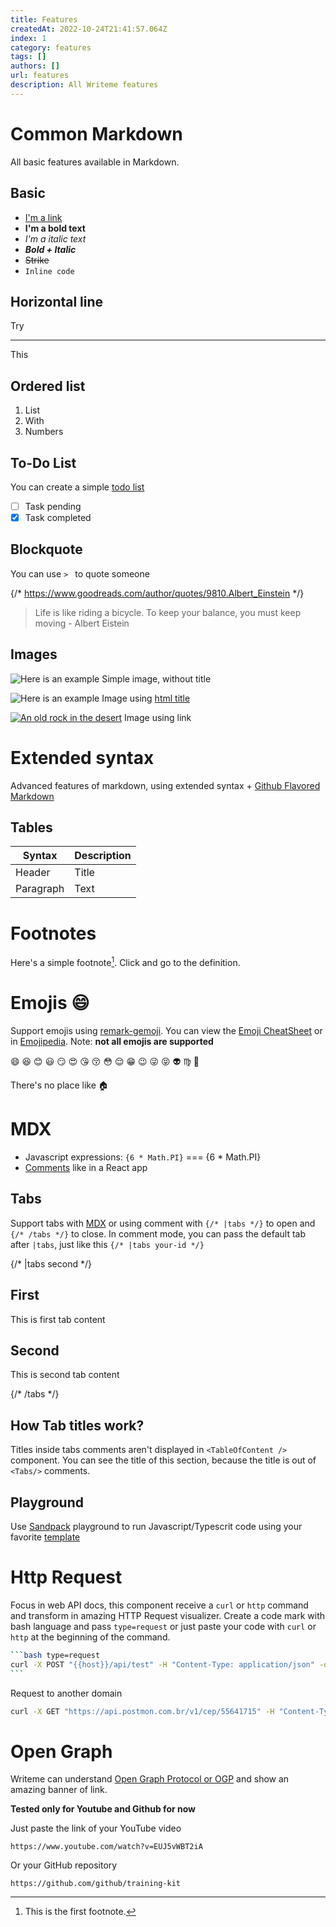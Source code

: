 ```yaml
---
title: Features
createdAt: 2022-10-24T21:41:57.064Z
index: 1
category: features
tags: []
authors: []
url: features
description: All Writeme features
---
```


<TableOfContent />

# Common Markdown

All basic features available in Markdown.

## Basic

- [I'm a link](https://github.com/g4rcez "My repository")
- **I'm a bold text**
- _I'm a italic text_
- **_Bold + Italic_**
- ~~Strike~~
- `Inline code`

## Horizontal line

Try

---

This

## Ordered list

1. List
2. With
3. Numbers

## To-Do List

You can create a simple [todo list](https://en.wikipedia.org/wiki/Wikipedia:To-do_list#:~:text=This%20is%20an%20information%20page.&text=It%20may%20reflect%20varying%20levels,%7B%7BTo%20do%7D%7D%20template. "Wikipedia link for to-do list")

- [ ] Task pending
- [x] Task completed

## Blockquote

You can use `> ` to quote someone

{/* https://www.goodreads.com/author/quotes/9810.Albert_Einstein */}

> Life is like riding a bicycle. To keep your balance, you must keep moving - Albert Eistein

## Images

![Here is an example](https://via.placeholder.com/150)
Simple image, without title

![Here is an example](https://via.placeholder.com/150)
Image using [html title](https://www.w3schools.com/tags/tag_title.asp)

[![An old rock in the desert](https://via.placeholder.com/150 "Shiprock, New Mexico by Beau Rogers")](https://via.placeholder.com/)
Image using link

# Extended syntax

Advanced features of markdown, using extended syntax + [Github Flavored Markdown](https://github.github.com/gfm/ "GFM Spec")

## Tables

| Syntax      | Description |
| ----------- | ----------- |
| Header      | Title       |
| Paragraph   | Text        |

# Footnotes

Here's a simple footnote[^1]. Click and go to the definition.

[^1]: This is the first footnote.

# Emojis :smile:

Support emojis using [remark-gemoji](https://github.com/remarkjs/remark-gemoji). You can view
the [Emoji CheatSheet](https://www.webfx.com/tools/emoji-cheat-sheet/) or in [Emojipedia](https://emojipedia.org/ "Emojipedia link"). Note: **not all emojis are supported**

:smile: :laughing: :blush: :smiley: :smirk: :heart_eyes: :kissing_heart: :kissing_closed_eyes: :flushed: :relieved: :grin: :wink: :stuck_out_tongue_winking_eye: :stuck_out_tongue_closed_eyes: :alien: :virgo: :ghost:

There's no place like :house:

# MDX

- Javascript expressions: `{6 * Math.PI}` === {6 * Math.PI}
- [Comments](https://reactjs.org/docs/faq-build.html#how-can-i-write-comments-in-jsx) like in a React app

## Tabs

Support tabs with [MDX](https://mdxjs.com/) or using comment with `{/* |tabs */}` to open and `{/* /tabs */}` to close. In comment mode, you
can pass the default tab after `|tabs`, just like this `{/* |tabs your-id */}`

{/* |tabs second */}

## First

This is first tab content

## Second

This is second tab content

{/* /tabs */}

## How Tab titles work?

Titles inside tabs comments aren't displayed in `<TableOfContent />` component. You can see the title of this section, because the title is out of `<Tabs/>` comments.

## Playground

Use [Sandpack](https://github.com/codesandbox/sandpack/ "Sandpack github page") playground to run Javascript/Typescrit code using your favorite [template](https://sandpack.codesandbox.io/docs/getting-started/custom-content#templates)

<Playground test="AA" />

# Http Request

Focus in web API docs, this component receive a `curl` or `http` command and transform in amazing HTTP Request visualizer. Create a code mark with bash language and pass `type=request` or just paste your code with `curl` or `http` at the beginning of the command.

````bash
```bash type=request
curl -X POST "{{host}}/api/test" -H "Content-Type: application/json" -d '{"email":"write@me.com"}'
```
````

Request to another domain

```bash type=request
curl -X GET "https://api.postmon.com.br/v1/cep/55641715" -H "Content-Type: application/json"
```

# Open Graph

Writeme can understand [Open Graph Protocol or OGP](https://ogp.me/) and show an amazing banner of link.

**Tested only for Youtube and Github for now**

Just paste the link of your YouTube video
```ogp
https://www.youtube.com/watch?v=EUJ5vWBT2iA
```

Or your GitHub repository

```ogp
https://github.com/github/training-kit
```
